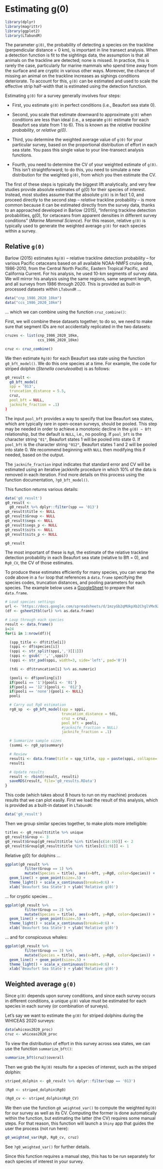 # Estimating g(0) {#g0}

```r
library(dplyr)
library(magrittr)
library(ggplot2)
library(LTabundR)
```


The parameter `g(0)`, the probability of detecting a species on the trackline (perpendicular distance = 0 km), is important in line transect analysis. When a detection function is fit to the sightings data, the assumption is that all animals on the trackline are detected; none is missed. In practice, this is rarely the case, particularly for marine mammals who spend time away from the surface and are cryptic in various other ways. Moreover, the chance of missing an animal on the trackline increases as sighings conditions deteriorate. To account for this, `g(0)` can be estimated and used to scale the effective strip half-width that is estimated using the detection function. 

Estimating `g(0)` for a survey generally involves four steps:   

- First, you estimate `g(0)` in perfect conditions (i.e., Beaufort sea state 0).  

- Second, you scale that estimate downward to approximate `g(0)` when conditions are less than ideal (i.e., a separate `g(0)` estimate for each Beaufort sea state from 1 to 6). This is known as the *relative trackline probability*, or *relative g(0)*. 

- Third, you determine the weighted average value of `g(0)` for your particular survey, based on the proportional distribution of effort in each sea state. You pass this single value to your line-transect analysis functions. 

- Fourth, you need to determine the CV of your weighted estimate of `g(0)`. This isn't straightforward; to do this, you need to simulate a new distribution for the weighted `g(0)`, from which you then estimate the CV.  


The first of these steps is typically the biggest lift analytically, and very few studies provide absolute estimates of g(0) for their species of interest. Instead, most studies assume that the absolute `g(0)` is in fact 1.0, and proceed directly to the second step -- *relative* trackline probability -- is more common because it can be estimated directly from the survey data, thanks to an approached developed in Barlow (2015), "Inferring trackline detection probabilities, g(0), for cetaceans from apparent densities in different survey conditions" (*Marine Mammal Science*). For this reason, relative `g(0)` is typically used to generate the weighted average `g(0)` for each species within a survey.  

## Relative `g(0)` {-} 

Barlow (2015) estimates `Rg(0)` -- relative trackline detection probability -- for various Pacific cetaceans based on all available NOAA-NMFS cruise data, 1986-2010, from the Central North Pacific, Eastern Tropical Pacific, and California Current. For his analysis, he used 10-km segments of survey data. We will mirror his analysis using the same regions, same segment length, and all surveys from 1986 through 2020. This is provided as built-in processed datasets within `LTabundR` ...

```r
data("cnp_1986_2020_10km")
data("ccs_1986_2020_10km")
```

... which we can combine using the function `cruz_combine()`:

First, we will combine these datasets together; to do so, we need to make sure that segment IDs are not accidentally replicated in the two datasets: 

```r
cruzes <- list(cnp_1986_2020_10km,
               ccs_1986_2020_10km)

cruz <- cruz_combine()
```


We then estimate `Rg(0)` for each Beaufort sea state using the function `g0_bft_model()`. We do this one species at a time. For example, the code for striped dolphin (*Stenella coeruleoalba*) is as follows:  

```r
g0_result <- 
  g0_bft_model(
  spp = '013',
  truncation_distance = 5.5,
  cruz,
  pool_bft = NULL, 
  jacknife_fraction = .1)
)
```

The input `pool_bft` provides a way to specify that low Beaufort sea states, which are typically rare in open-ocean surveys, should be pooled. This step may be needed in order to achieve a monotonic decline in the `g(0) ~ Bft` relationship, but the default is `NULL`, i.e., no pooling. If `pool_bft` is the character string `"01"`, Beaufort states 1 will be pooled into state 0. If `pool_bft` is the character string `"012"`, Beaufort states 1 and 2 will be pooled into state 0. We recommend beginning with `NULL` then modifying this if needed, based on the output.  

The `jacknife_fraction` input indicates that standard error and CV will be estimated using an iterative jackknife procedure in which 10% of the data is removed in each iteration. Find more details on this process using the function documentation, `?g0_bft_model()`.   

This function returns various details:

```r
data('g0_result')
g0_result <- 
  g0_result %>% dplyr::filter(spp == '013')
g0_result$title <- NULL
g0_result$Group <- NULL
g0_result$segs <- NULL
g0_result$segs_p <- NULL
g0_result$sits <- NULL
g0_result$sits_p <- NULL
```

```r
g0_result
```

The most important of these is `Rg0`, the estimate of the relative trackline detection probability in each Beaufort sea state (relative to Bft = 0), and `Rg0_CV`, the CV of those estimates.  

To produce these estimates efficiently for many species, you can wrap the code above in a `for` loop that references a `data.frame` specifying the species codes, truncation distances, and pooling parameters for each species. The example below uses a [GoogleSheet](https://docs.google.com/spreadsheets/d/1mzyGb2qMUkpXb2ChglVMx9ZXRaGpjq0C2-Xzlj6uYvg/edit?usp=sharing) to prepare that `data.frame`. 

```r
# Load species settings 
url <- 'https://docs.google.com/spreadsheets/d/1mzyGb2qMUkpXb2ChglVMx9ZXRaGpjq0C2-Xzlj6uYvg/edit?usp=sharing'
(df <- gsheet2tbl(url) %>% as.data.frame)

# Loop through each species
result <- data.frame()
i=24
for(i in 1:nrow(df)){

  (spp_title <- df$title[i])
  (sppi <- df$species[i])
  (sppi <- str_split(sppi,',')[[1]])
  (sppi <- gsub(' ','',sppi))
  (sppi <- str_pad(sppi, width=3, side='left', pad='0'))

  (tdi <- df$truncation[i] %>% as.numeric)

  (pooli <- df$pooling[i])
  if(pooli == '1'){pooli <- '01'}
  if(pooli == '12'){pooli <- '012'}
  if(pooli == 'none'){pooli <- NULL}
  pooli

  # Carry out Rg0 estimation
  rg0_sp  <- g0_bft_model(spp = sppi,
                          truncation_distance = tdi,
                          cruz = cruz,
                          pool_bft = pooli,
                          #jacknife_fraction = NULL)
                          jacknife_fraction = .1)

  # Summarize sample sizes
  (summi <- rg0_sp$summary)

  # Review
  resulti <- data.frame(title = spp_title, spp = paste(sppi, collapse='-'), summi)
  resulti

  # Update results
  result <- rbind(result, resulti)
  saveRDS(result, file='g0_results.RData')
}
```

This code (which takes about 8 hours to run on my machine) produces results that we can plot easily. 
First we load the result of this analysis, which is provided as a built-in dataset in `LTabundR`: 

```r
data('g0_result')
```

Then we group similar species together, to make plots more intelligible:

```r
titles <- g0_result$title %>% unique
g0_result$Group <- 3
g0_result$Group[g0_result$title %in% titles[c(14:19)]] <- 2
g0_result$Group[g0_result$title %in% titles[c(1:9)]] <- 1
```


Relative g(0) for dolphins ...

```r
ggplot(g0_result %>%
         filter(Group == 1) %>%
         mutate(Species = title), aes(x=bft, y=Rg0, color=Species)) +
  geom_line() + geom_point(size=.5) +
  theme_light() + scale_x_continuous(breaks=0:6) +
  xlab('Beaufort Sea State') + ylab('Relative g(0)')
```

... for cryptic species ...

```r
ggplot(g0_result %>%
         filter(Group == 2) %>%
         mutate(Species = title), aes(x=bft, y=Rg0, color=Species)) +
  geom_line() + geom_point(size=.5) +
  theme_light() + scale_x_continuous(breaks=0:6) +
  xlab('Beaufort Sea State') + ylab('Relative g(0)')
```

... and for conspicuous whales:

```r
ggplot(g0_result %>%
         filter(Group == 3) %>%
         mutate(Species = title), aes(x=bft, y=Rg0, color=Species)) +
  geom_line() + geom_point(size=.5) +
  theme_light() + scale_x_continuous(breaks=0:6) +
  xlab('Beaufort Sea State') + ylab('Relative g(0)')
```


## Weighted average `g(0)` {-}  

Since `g(0)` depends upon survey conditions, and since each survey occurs in different conditions, a unique `g(0)` value must be estimated for each species in each survey (or combination of surveys). 

Let's say we want to estimate the `g(0)` for striped dolphins during the WHICEAS 2020 surveys:

```r
data(whiceas2020_proc)
cruz <- whiceas2020_proc
```

To view the distribution of effort in this survey across sea states, we can use the function `summarize_bft()`:  

```r
summarize_bft(cruz)$overall
```

Then we grab the `Rg(0)` results for a species of interest, such as the striped dolphin: 

```r
striped_dolphin <- g0_result %>% dplyr::filter(spp == '013')

(Rg0 <- striped_dolphin$Rg0)

(Rg0_cv <- striped_dolphin$Rg0_CV)
```

We then use the function `g0_weighted_var()` to compute the weighted `Rg(0)` for our survey as well as its CV. Computing the former is done automatically within the function, but estimating the latter (the CV) requires some manual steps. For that reason, this function will launch a `Shiny` app that guides the user the process (not run here):  

```r
g0_weighted_var(Rg0, Rg0_cv, cruz)
```

See `?g0_weighted_var()` for further details. 

Since this function requires a manual step, this has to be run separately for each species of interest in your survey.  




